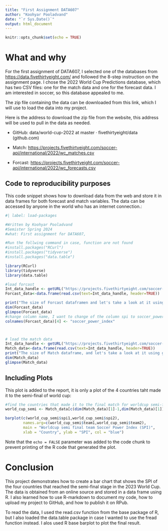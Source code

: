 ```yaml
---
title: "First Assignment DATA607"
author: "Koohyar Pooladvand"
date: "`r Sys.Date()`"
output: html_document
---
```


```r
knitr::opts_chunk$set(echo = TRUE)
```

# What and why

For the first assignment of DATA607, I selected one of the databases from <https://data.fivethirtyeight.com/> and followed the 8-step instruction on the assignment page. I chose the 2022 World Cup Predictions database, which has two CSV files: one for the match data and one for the forecast data. I am interested in soccer, so this database appealed to me.

The zip file containing the data can be downloaded from this link, which I will use to load the data into my project.

Here is the address to download the zip file from the website, this address will be used to pull in the data as needed.

-   GitHub: data/world-cup-2022 at master · fivethirtyeight/data (github.com)

-   Match: <https://projects.fivethirtyeight.com/soccer-api/international/2022/wc_matches.csv>

-   Forcast: <https://projects.fivethirtyeight.com/soccer-api/international/2022/wc_forecasts.csv>

## Code to reproducibility purposes

This code snippet shows how to download data from the web and store it in data frames for both forecast and match variables. The data can be accessed by anyone in the world who has an internet connection.:

```r
#| label: load-packages

#Written by Koohyar Pooladvand
#Semister Spring 2024
#what: First assignment for DATA607, 

#Run the follwing command in case, function are not found  
#install.packages("RCurl")
#install.packages("tidyverse")
#install.packages("data.table")

library(RCurl)
library(tidyverse)
library(data.table)

#load forcast
Int_data_handle <- getURL("https://projects.fivethirtyeight.com/soccer-api/international/2022/wc_forecasts.csv")
Forcast_data<-data.frame(read.csv(text=Int_data_handle, header=TRUE))

print("The size of Forcast dataframen and let's take a look at it using glimpse")
dim(Forcast_data)
glimpse(Forcast_data)
#change column name, I want to change of the column spi to soccer_power_index
colnames(Forcast_data)[4] <- "soccer_power_index"



# load the match data 
Int_data_handle <- getURL("https://projects.fivethirtyeight.com/soccer-api/international/2022/wc_matches.csv")
Match_data<-data.frame(read.csv(text=Int_data_handle, header=TRUE))
print("The size of Match dataframe, and let's take a look at it using glimpse")
dim(Match_data)
glimpse(Match_data)


```

## Including Plots

This plot is added to the report, it is only a plot of the 4 countries taht made it to the semi-final of world cup:

```r
#find the countries that made it to the final match for worldcup semi-final and plot their SPI.
world_cup_semi <- Match_data[c(dim(Match_data)[1]-1,dim(Match_data)[1]),c(seq(4,7,1))]

barplot(c(world_cup_semi$spi1,world_cup_semi$spi2),
        names.arg=c(world_cup_semi$team1,world_cup_semi$team2),
        main = "Worldcup semi final team Soccer Power Index (SPI)", 
        xlab = "Country", ylab = "SPI", col = "blue")
```

Note that the `echo = FALSE` parameter was added to the code chunk to prevent printing of the R code that generated the plot.

# Conclusion

This project demonstrates how to create a bar chart that shows the SPI of the four countries that reached the semi-final stage in the 2023 World Cup. The data is obtained from an online source and stored in a data frame using R. I also learned how to use R-markdown to document my code, how to upload my project to GitHub, and how to publish it on RPub.

To read the data, I used the read.csv function from the base package of R, but I also loaded the data.table package in case I wanted to use the fread function instead. I alos used R base barplot to plot the final result.
